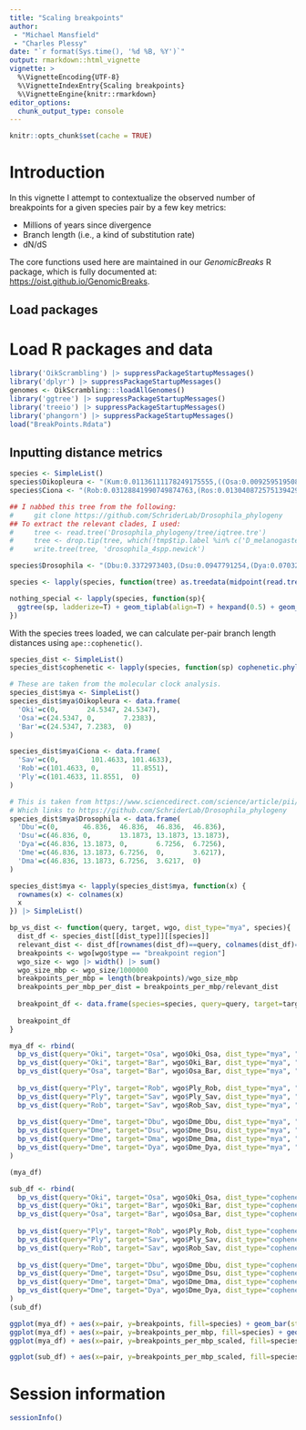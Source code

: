 ```yaml
---
title: "Scaling breakpoints"
author: 
 - "Michael Mansfield"
 - "Charles Plessy"
date: "`r format(Sys.time(), '%d %B, %Y')`"
output: rmarkdown::html_vignette
vignette: >
  %\VignetteEncoding{UTF-8}
  %\VignetteIndexEntry{Scaling breakpoints}
  %\VignetteEngine{knitr::rmarkdown}
editor_options: 
  chunk_output_type: console
---
```


```r
knitr::opts_chunk$set(cache = TRUE)
```

# Introduction

In this vignette I attempt to contextualize the observed number of breakpoints for a given species pair by a few key metrics: 

* Millions of years since divergence
* Branch length (i.e., a kind of substitution rate)
* dN/dS

The core functions used here are maintained in our _GenomicBreaks_ R package,
which is fully documented at: <https://oist.github.io/GenomicBreaks>.

## Load packages

# Load R packages and data

```r
library('OikScrambling') |> suppressPackageStartupMessages()
library('dplyr') |> suppressPackageStartupMessages()
genomes <- OikScrambling:::loadAllGenomes()
library('ggtree') |> suppressPackageStartupMessages()
library('treeio') |> suppressPackageStartupMessages()
library('phangorn') |> suppressPackageStartupMessages()
load("BreakPoints.Rdata")
```


## Inputting distance metrics

```r
species <- SimpleList()
species$Oikopleura <- "(Kum:0.01136111178249175555,((Osa:0.00925951950869623869,Aom:0.00920798155370218530)100:0.05729289951873162146,(Bar:0.00721724152898447612,Nor:0.00688754343189192098)100:0.05951986243208125943)100:0.31437914450027298896,Oki:0.01142149265410641150);"
species$Ciona <- "(Rob:0.03128841990749874763,(Ros:0.01304087257513942937,Ply:0.01288782021364278871)100:0.02128682526879402057,Sav:0.55033545948338902232);"

## I nabbed this tree from the following:
#     git clone https://github.com/SchriderLab/Drosophila_phylogeny
## To extract the relevant clades, I used:
#     tree <- read.tree('Drosophila_phylogeny/tree/iqtree.tre')
#     tree <- drop.tip(tree, which(!tmp$tip.label %in% c('D_melanogaster', 'D_busckii', 'D_yakuba', 'D_subpulchrella', 'D_mauritiana')))
#     write.tree(tree, 'drosophila_4spp.newick')

species$Drosophila <- "(Dbu:0.3372973403,(Dsu:0.0947791254,(Dya:0.0703231461,(Dma:0.0280994984,Dme:0.0264284139)100_1_100:0.0267889071)100_1_100:0.0834632289)100_1_100:0.3712228549)100_1_100;"

species <- lapply(species, function(tree) as.treedata(midpoint(read.tree(text=tree)))) |> SimpleList()

nothing_special <- lapply(species, function(sp){
  ggtree(sp, ladderize=T) + geom_tiplab(align=T) + hexpand(0.5) + geom_text(aes(x=branch, label=round(branch.length,2)), nudge_y=0.1) + geom_treescale() + geom_rootedge()
})

```

With the species trees loaded, we can calculate per-pair branch length distances using `ape::cophenetic()`.

```r
species_dist <- SimpleList()
species_dist$cophenetic <- lapply(species, function(sp) cophenetic.phylo(sp@phylo)) |> SimpleList()

# These are taken from the molecular clock analysis.
species_dist$mya <- SimpleList()
species_dist$mya$Oikopleura <- data.frame(
  'Oki'=c(0,       24.5347, 24.5347),
  'Osa'=c(24.5347, 0,       7.2383),
  'Bar'=c(24.5347, 7.2383,  0)
)

species_dist$mya$Ciona <- data.frame(
  'Sav'=c(0,        101.4633, 101.4633),
  'Rob'=c(101.4633, 0,        11.8551),
  'Ply'=c(101.4633, 11.8551,  0)
)

# This is taken from https://www.sciencedirect.com/science/article/pii/S0960982221014962
# Which links to https://github.com/SchriderLab/Drosophila_phylogeny
species_dist$mya$Drosophila <- data.frame(
  'Dbu'=c(0,      46.836,  46.836,  46.836,  46.836),
  'Dsu'=c(46.836, 0,       13.1873, 13.1873, 13.1873),
  'Dya'=c(46.836, 13.1873, 0,       6.7256,  6.7256),
  'Dme'=c(46.836, 13.1873, 6.7256,  0,       3.6217),
  'Dma'=c(46.836, 13.1873, 6.7256,  3.6217,  0)
)

species_dist$mya <- lapply(species_dist$mya, function(x) {
  rownames(x) <- colnames(x)
  x
}) |> SimpleList()
```


```r
bp_vs_dist <- function(query, target, wgo, dist_type="mya", species){
  dist_df <- species_dist[[dist_type]][[species]]
  relevant_dist <- dist_df[rownames(dist_df)==query, colnames(dist_df)==target]
  breakpoints <- wgo[wgo$type == "breakpoint region"]
  wgo_size <- wgo |> width() |> sum()
  wgo_size_mbp <- wgo_size/1000000
  breakpoints_per_mbp = length(breakpoints)/wgo_size_mbp
  breakpoints_per_mbp_per_dist = breakpoints_per_mbp/relevant_dist
  
  breakpoint_df <- data.frame(species=species, query=query, target=target, pair=paste0(query, "_", target), dist_type=dist_type, dist=relevant_dist, breakpoints=length(breakpoints), breakpoints_per_mbp=breakpoints_per_mbp, breakpoints_per_mbp_scaled=breakpoints_per_mbp_per_dist)
  
  breakpoint_df
}

mya_df <- rbind(
  bp_vs_dist(query="Oki", target="Osa", wgo$Oki_Osa, dist_type="mya", "Oikopleura"),
  bp_vs_dist(query="Oki", target="Bar", wgo$Oki_Bar, dist_type="mya", "Oikopleura"),
  bp_vs_dist(query="Osa", target="Bar", wgo$Osa_Bar, dist_type="mya", "Oikopleura"),
  
  bp_vs_dist(query="Ply", target="Rob", wgo$Ply_Rob, dist_type="mya", "Ciona"),
  bp_vs_dist(query="Ply", target="Sav", wgo$Ply_Sav, dist_type="mya", "Ciona"),
  bp_vs_dist(query="Rob", target="Sav", wgo$Rob_Sav, dist_type="mya", "Ciona"),
  
  bp_vs_dist(query="Dme", target="Dbu", wgo$Dme_Dbu, dist_type="mya", "Drosophila"),
  bp_vs_dist(query="Dme", target="Dsu", wgo$Dme_Dsu, dist_type="mya", "Drosophila"),
  bp_vs_dist(query="Dme", target="Dma", wgo$Dme_Dma, dist_type="mya", "Drosophila"),
  bp_vs_dist(query="Dme", target="Dya", wgo$Dme_Dya, dist_type="mya", "Drosophila")
)

(mya_df)

sub_df <- rbind(
  bp_vs_dist(query="Oki", target="Osa", wgo$Oki_Osa, dist_type="cophenetic", "Oikopleura"),
  bp_vs_dist(query="Oki", target="Bar", wgo$Oki_Bar, dist_type="cophenetic", "Oikopleura"),
  bp_vs_dist(query="Osa", target="Bar", wgo$Osa_Bar, dist_type="cophenetic", "Oikopleura"),
  
  bp_vs_dist(query="Ply", target="Rob", wgo$Ply_Rob, dist_type="cophenetic", "Ciona"),
  bp_vs_dist(query="Ply", target="Sav", wgo$Ply_Sav, dist_type="cophenetic", "Ciona"),
  bp_vs_dist(query="Rob", target="Sav", wgo$Rob_Sav, dist_type="cophenetic", "Ciona"),
  
  bp_vs_dist(query="Dme", target="Dbu", wgo$Dme_Dbu, dist_type="cophenetic", "Drosophila"),
  bp_vs_dist(query="Dme", target="Dsu", wgo$Dme_Dsu, dist_type="cophenetic", "Drosophila"),
  bp_vs_dist(query="Dme", target="Dma", wgo$Dme_Dma, dist_type="cophenetic", "Drosophila"),
  bp_vs_dist(query="Dme", target="Dya", wgo$Dme_Dya, dist_type="cophenetic", "Drosophila")
)
(sub_df)
```



```r
ggplot(mya_df) + aes(x=pair, y=breakpoints, fill=species) + geom_bar(stat='identity') + theme(axis.text.x = element_text(angle=90)) + ggtitle("Number of breakpoints")
ggplot(mya_df) + aes(x=pair, y=breakpoints_per_mbp, fill=species) + geom_bar(stat='identity') + theme(axis.text.x = element_text(angle=90)) + ggtitle("Number of breakpoints per megabase aligned")
ggplot(mya_df) + aes(x=pair, y=breakpoints_per_mbp_scaled, fill=species) + geom_bar(stat='identity') + theme(axis.text.x = element_text(angle=90)) + ggtitle("Number of breakpoints per megabase aligned per million years diverged")

ggplot(sub_df) + aes(x=pair, y=breakpoints_per_mbp_scaled, fill=species) + geom_bar(stat='identity') + theme(axis.text.x = element_text(angle=90)) + ggtitle("Number of breakpoints per megabase aligned per substitution distance")
```


# Session information

```r
sessionInfo()
```
